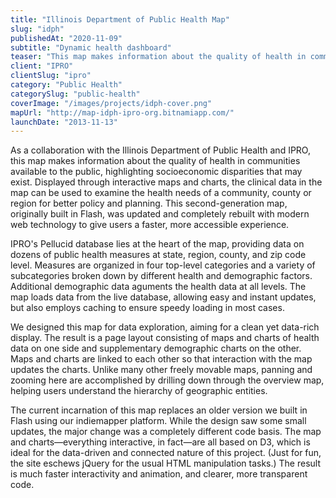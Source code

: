 ```yaml
---
title: "Illinois Department of Public Health Map"
slug: "idph"
publishedAt: "2020-11-09"
subtitle: "Dynamic health dashboard"
teaser: "This map makes information about the quality of health in communities available to the public, highlighting socioeconomic disparities that may exist."
client: "IPRO"
clientSlug: "ipro"
category: "Public Health"
categorySlug: "public-health"
coverImage: "/images/projects/idph-cover.png"
mapUrl: "http://map-idph-ipro-org.bitnamiapp.com/"
launchDate: "2013-11-13"
---
```


As a collaboration with the Illinois Department of Public Health and IPRO, this map makes information about the quality of health in communities available to the public, highlighting socioeconomic disparities that may exist. Displayed through interactive maps and charts, the clinical data in the map can be used to examine the health needs of a community, county or region for better policy and planning. This second-generation map, originally built in Flash, was updated and completely rebuilt with modern web technology to give users a faster, more accessible experience.

IPRO's Pellucid database lies at the heart of the map, providing data on dozens of public health measures at state, region, county, and zip code level. Measures are organized in four top-level categories and a variety of subcategories broken down by different health and demographic factors. Additional demographic data aguments the health data at all levels. The map loads data from the live database, allowing easy and instant updates, but also employs caching to ensure speedy loading in most cases.

We designed this map for data exploration, aiming for a clean yet data-rich display. The result is a page layout consisting of maps and charts of health data on one side and supplementary demographic charts on the other. Maps and charts are linked to each other so that interaction with the map updates the charts. Unlike many other freely movable maps, panning and zooming here are accomplished by drilling down through the overview map, helping users understand the hierarchy of geographic entities.

The current incarnation of this map replaces an older version we built in Flash using our indiemapper platform. While the design saw some small updates, the major change was a completely different code basis. The map and charts—everything interactive, in fact—are all based on D3, which is ideal for the data-driven and connected nature of this project. (Just for fun, the site eschews jQuery for the usual HTML manipulation tasks.) The result is much faster interactivity and animation, and clearer, more transparent code.
